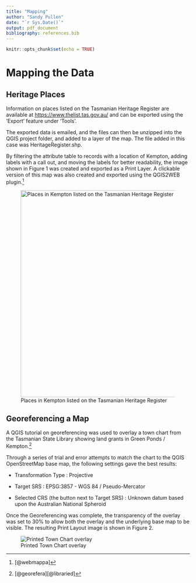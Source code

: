 ```yaml
---
title: "Mapping"
author: "Sandy Pullen"
date: "`r Sys.Date()`"
output: pdf_document
bibliography: references.bib
---
```


```r
knitr::opts_chunk$set(echo = TRUE)
```

# Mapping the Data

## Heritage Places

Information on places listed on the Tasmanian Heritage Register are available at <https://www.thelist.tas.gov.au/> and can be exported using the 'Export' feature under 'Tools'.

The exported data is emailed, and the files can then be unzipped into the QGIS project folder, and added to a layer of the map. The file added in this case was HeritageRegister.shp.

By filtering the attribute table to records with a location of Kempton, adding labels with a call out, and moving the labels for better readability, the image shown in Figure 1 was created and exported as a Print Layer. A clickable version of this map was also created and exported using the QGIS2WEB plugin.[^1]

[^1]: [@webmappa]

![Places in Kempton listed on the Tasmanian Heritage Register](Kempton%20Heritage.png){width="565"}

\newpage

## Georeferencing a Map

A QGIS tutorial on georeferencing was used to overlay a town chart from the Tasmanian State Library showing land grants in Green Ponds / Kempton.[^2]

[^2]: [@georefera][@libraried]

Through a series of trial and error attempts to match the chart to the QGIS OpenStreetMap base map, the following settings gave the best results:

-   Transformation Type : Projective

-   Target SRS : EPSG:3857 - WGS 84 / Pseudo-Mercator

-   Selected CRS (the button next to Target SRS) : Unknown datum based upon the Australian National Spheroid

Once the Georeferencing was complete, the transparency of the overlay was set to 30% to allow both the overlay and the underlying base map to be visible. The resulting Print Layout image is shown in Figure 2.

![Printed Town Chart overlay](images/Kempton%20Overlay.png)
